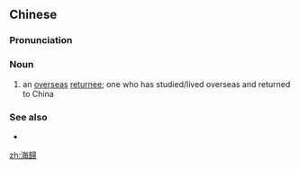 {{also|海归}}
==Chinese==
{{zh-forms|s=海归}}
{{wikipedia|lang=zh}}

===Pronunciation===
{{zh-pron
|m=hǎiguī
|cat=n
}}

===Noun===
{{zh-noun}}

# {{lb|zh|neologism}} an [[overseas]] [[returnee]]; one who has studied/lived overseas and returned to China

===See also===
* {{zh-l|海龜}}

[[zh:海歸]]
